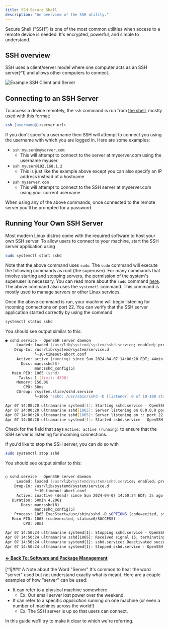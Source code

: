 ---
title: SSH Secure Shell
description: "An overview of the SSH utility."
---


Secure Shell ("SSH") is one of the most common utilities when access to a remote device is needed. It's encrypted, powerful, and simple to understand.

## SSH overview
SSH uses a client/server model where one computer acts as an SSH server[^1] and allows other computers to connect.

![Example SSH Client and Server](/assets/ssh.png)

## Connecting to an SSH Server
To access a device remotely, the `ssh` command is run from [the shell](/en/linux/shell), mostly used with this format:

```zsh
ssh [username@]<server url>
```
If you don't specify a username then SSH will attempt to connect you using the username with which you are logged in. Here are some examples:
- `ssh myuser@myserver.com`
    - This will attempt to connect to the server at myserver.com using the username myuser
- `ssh myuser@192.168.1.2`
    - This is just like the example above except you can also specify an IP address instead of a hostname
- `ssh myserver.com`
    - This will attempt to connect to the SSH server at myserver.com using your current username

When using any of the above commands, once connected to the remote server you'll be prompted for a password.

## Running Your Own SSH Server
Most modern Linux distros come with the required software to host your own SSH server. To allow users to connect to your machine, start the SSH server application using
```zsh
sudo systemctl start sshd
```
Note that the above command uses `sudo`. The `sudo` command will execute the following commands as root (the superuser). For many commands that involve starting and stopping servers, the permission of the system's superuser is necessary. You can read more about the `sudo` command [here](en/linux/permissions). The above command also uses the `systemctl` command. This command is mostly used to manage servers or other Linux services.

Once the above command is run, your machine will begin listening for incoming connections on port 22. You can verify that the SSH server application started correctly by using the command
```zsh
systemctl status sshd
```

You should see output similar to this:

```zsh
● sshd.service - OpenSSH server daemon
     Loaded: loaded (/usr/lib/systemd/system/sshd.service; enabled; preset: enabled)
    Drop-In: /usr/lib/systemd/system/service.d
             └─10-timeout-abort.conf
     Active: active (running) since Sun 2024-04-07 14:00:20 EDT; 44min ago
       Docs: man:sshd(8)
             man:sshd_config(5)
   Main PID: 1065 (sshd)
      Tasks: 1 (limit: 4396)
     Memory: 156.0K
        CPU: 50ms
     CGroup: /system.slice/sshd.service
             └─1065 "sshd: /usr/sbin/sshd -D [listener] 0 of 10-100 startups"

Apr 07 14:00:20 ultramarine systemd[1]: Starting sshd.service - OpenSSH server daemon...
Apr 07 14:00:20 ultramarine sshd[1065]: Server listening on 0.0.0.0 port 22.
Apr 07 14:00:20 ultramarine sshd[1065]: Server listening on :: port 22.
Apr 07 14:00:20 ultramarine systemd[1]: Started sshd.service - OpenSSH server daemon.
```

Check for the field that says `Active: active (running)` to ensure that the SSH server is listening for incoming connections.

If you'd like to stop the SSH server, you can do so with
```zsh
sudo systemctl stop sshd
```

You should see output similar to this:
```zsh

○ sshd.service - OpenSSH server daemon
     Loaded: loaded (/usr/lib/systemd/system/sshd.service; enabled; preset: enabled)
    Drop-In: /usr/lib/systemd/system/service.d
             └─10-timeout-abort.conf
     Active: inactive (dead) since Sun 2024-04-07 14:50:24 EDT; 3s ago
   Duration: 50min 4.206s
       Docs: man:sshd(8)
             man:sshd_config(5)
    Process: 1065 ExecStart=/usr/sbin/sshd -D $OPTIONS (code=exited, status=0/SUCCESS)
   Main PID: 1065 (code=exited, status=0/SUCCESS)
        CPU: 58ms

Apr 07 14:50:24 ultramarine systemd[1]: Stopping sshd.service - OpenSSH server daemon...
Apr 07 14:50:24 ultramarine sshd[1065]: Received signal 15; terminating.
Apr 07 14:50:24 ultramarine systemd[1]: sshd.service: Deactivated successfully.
Apr 07 14:50:24 ultramarine systemd[1]: Stopped sshd.service - OpenSSH server daemon.
```

#### [← Back To: Software and Package Management](/en/linux/software)

[^1]### A Note about the Word "Server"
It's common to hear the word "server" used but not understand exactly what is meant. Here are a couple examples of how "server" can be used:

- It can refer to a physical machine somewhere
    - Ex: Our email server lost power over the weekend.
- It can refer to a specific *application* running on one machine (or even a number of machines across the world!)
    - Ex: The SSH server is up so that users can connect.

In this guide we'll try to make it clear to which we're referring.